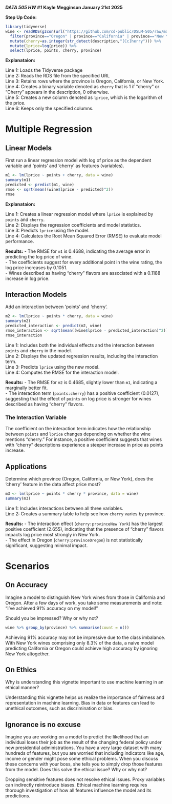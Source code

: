 ***DATA 505 HW #1***
**Kayle Megginson January 21st 2025**

**Step Up Code:**
```{r, message = F, warning = F}
library(tidyverse)
wine <- readRDS(gzcon(url("https://github.com/cd-public/DSLM-505/raw/master/dat/wine.rds"))) %>%
  filter(province=="Oregon" | province=="California" | province=="New York") %>% 
  mutate(cherry=as.integer(str_detect(description,"[Cc]herry"))) %>% 
  mutate(lprice=log(price)) %>% 
  select(lprice, points, cherry, province)
```

**Explanataion:**

Line 1: Loads the Tidyverse package  
Line 2: Reads the RDS file from the specified URL  
Line 3: Retains rows where the province is Oregon, California, or New York.  
Line 4: Creates a binary variable denoted as `cherry` that is 1 if "cherry" or "Cherry" appears in the description, 0 otherwise.  
Line 5: Creates a new column denoted as `lprice`, which is the logarithm of the price.  
Line 6: Keeps only the specified columns.  

# Multiple Regression

## Linear Models

First run a linear regression model with log of price as the dependent variable and 'points' and 'cherry' as features (variables).

```{r}
m1 <- lm(lprice ~ points + cherry, data = wine)
summary(m1)
predicted <- predict(m1, wine)
rmse <- sqrt(mean((wine$lprice - predicted)^2))
rmse
```

**Explanataion:**

Line 1: Creates a linear regression model where `lprice` is explained by `points` and `cherry`.  
Line 2: Displays the regression coefficients and model statistics.  
Line 3: Predicts `lprice` using the model.  
Line 4: Calculates the Root Mean Squared Error (RMSE) to evaluate model performance.  


**Results:**
- The RMSE for `m1` is 0.4688, indicating the average error in predicting the log price of wine.  
- The coefficients suggest for every additional point in the wine rating, the log price increases by 0.1051.  
  - Wines described as having "cherry" flavors are associated with a 0.1188 increase in log price.



## Interaction Models

Add an interaction between 'points' and 'cherry'. 

```{r}
m2 <- lm(lprice ~ points * cherry, data = wine)
summary(m2)
predicted_interaction <- predict(m2, wine)
rmse_interaction <- sqrt(mean((wine$lprice - predicted_interaction)^2))
rmse_interaction
```


Line 1: Includes both the individual effects and the interaction between `points` and `cherry` in the model.  
Line 2: Displays the updated regression results, including the interaction term.  
Line 3: Predicts `lprice` using the new model.  
Line 4: Computes the RMSE for the interaction model.  


**Results:**
- The RMSE for `m2` is 0.4685, slightly lower than `m1`, indicating a marginally better fit.  
- The interaction term (`points:cherry`) has a positive coefficient (0.0127), suggesting that the effect of `points` on log price is stronger for wines described as having "cherry" flavors.



### The Interaction Variable

The coefficient on the interaction term indicates how the relationship between `points` and `lprice` changes depending on whether the wine mentions "cherry." For instance, a positive coefficient suggests that wines with "cherry" descriptions experience a steeper increase in price as points increase.


## Applications

Determine which province (Oregon, California, or New York), does the 'cherry' feature in the data affect price most?

```{r}
m3 <- lm(lprice ~ points * cherry * province, data = wine)
summary(m3) 
```

Line 1: Includes interactions between all three variables.  
Line 2: Creates a summary table to help see how `cherry` varies by province.  

**Results:**
- The interaction effect (`cherry:provinceNew York`) has the largest positive coefficient (2.655), indicating that the presence of "cherry" flavors impacts log price most strongly in New York.  
- The effect in Oregon (`cherry:provinceOregon`) is not statistically significant, suggesting minimal impact.


# Scenarios

## On Accuracy

Imagine a model to distinguish New York wines from those in California and Oregon. After a few days of work, you take some measurements and note: "I've achieved 91% accuracy on my model!" 

Should you be impressed? Why or why not?

```{r}
wine %>% group_by(province) %>% summarise(count = n())
```

Achieving 91% accuracy may not be impressive due to the class imbalance. With New York wines comprising only 8.3% of the data, a naive model predicting California or Oregon could achieve high accuracy by ignoring New York altogether.


## On Ethics

Why is understanding this vignette important to use machine learning in an ethical manner?

Understanding this vignette helps us realize the importance of fairness and representation in machine learning. Bias in data or features can lead to unethical outcomes, such as discrimination or bias.


## Ignorance is no excuse
Imagine you are working on a model to predict the likelihood that an individual loses their job as the result of the changing federal policy under new presidential administrations. You have a very large dataset with many hundreds of features, but you are worried that including indicators like age, income or gender might pose some ethical problems. When you discuss these concerns with your boss, she tells you to simply drop those features from the model. Does this solve the ethical issue? Why or why not?


Dropping sensitive features does not resolve ethical issues. Proxy variables can indirectly reintroduce biases. Ethical machine learning requires thorough investigation of how all features influence the model and its predictions.
